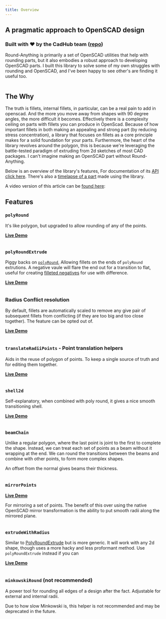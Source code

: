 ```yaml
---
title: Overview
---
```





## A pragmatic approach to OpenSCAD design

### Built with ❤ by the CadHub team ([repo](https://github.com/Irev-Dev/Round-Anything))

Round-Anything is primarily a set of OpenSCAD utilities that help with rounding parts, but it also embodies a robust approach to developing OpenSCAD parts. I built this library to solve some of my own struggles with rounding and OpenSCAD, and I've been happy to see other's are finding it useful too.

<Image img={socialMediaSnippets} className="mb-8 bg-contain rounded-md overflow-hidden" />

## The Why

The truth is fillets, internal fillets, in particular, can be a real pain to add in openscad.
And the more you move away from shapes with 90 degree angles, the more difficult it becomes.
Effectively there is a complexity ceiling on parts with fillets you can produce in OpenScad.
Because of how important fillets in both making an appealing and strong part (by reducing stress concentration), a library that focuses on fillets as a core principle makes for a solid foundation for your parts.
Furthermore, the heart of the library revolves around the polygon, this is because we're leveraging the battle-tested paradigm of extruding from 2d sketches of most CAD packages.
I can't imagine making an OpenSCAD part without Round-Anything.

Below is an overview of the library's features, For documentation of its [API click here](/docs/round-anything/api-reference).
There's also a [timelapse of a part](https://twitter.com/IrevDev/status/1292945044647731201) made using the library.

A video version of this article can be [found here](https://www.youtube.com/watch?v=laxv2wFKq8Q):

##  Features

### `polyRound`
It's like polygon, but upgraded to allow rounding of any of the points.

**[Live Demo](https://cadhub.xyz/dev-ide/openScad#fetch_text_v1=https%3A%2F%2Fraw.githubusercontent.com%2FIrev-Dev%2FRound-Anything%2Fmaster%2Fexamples%2Fpolyround.scad)**

<Image img={polyroundDemo} className="mb-8 bg-contain rounded-md overflow-hidden" />

### `polyRoundExtrude`
Piggy backs on [`polyRound`](/docs/round-anything/overview#polyround), Allowing fillets on the ends of `polyRound` extrutions.
A negative vaule will flare the end out for a transition to flat, useful for creating [filleted negatives](https://github.com/Irev-Dev/Round-Anything/discussions/25#discussioncomment-795765) for use with difference.

**[Live Demo](https://cadhub.xyz/dev-ide/openScad#fetch_text_v1=https%3A%2F%2Fraw.githubusercontent.com%2FIrev-Dev%2FRound-Anything%2Fmaster%2Fexamples%2FpolyRoundExtrude.scad)**

<Image img={polyroundExtrude} className="mb-8 bg-contain rounded-md overflow-hidden" />

### Radius Conflict resolution
By default, fillets are automatically scaled to remove any give pair of subsequent fillets from conflicting (if they are too big and too close together).
The feature can be opted out of.

**[Live Demo](https://cadhub.xyz/dev-ide/openScad#fetch_text_v1=https%3A%2F%2Fraw.githubusercontent.com%2FIrev-Dev%2FRound-Anything%2Fmaster%2Fexamples%2Fradii-conflict.scad)**

<Image img={conflictResolution} className="mb-8 bg-contain rounded-md overflow-hidden" />

### `translateRadiiPoints` - Point translation helpers
Aids in the reuse of polygon of points. To keep a single source of truth and for editing them together.

**[Live Demo](https://cadhub.xyz/dev-ide/openScad#fetch_text_v1=https%3A%2F%2Fraw.githubusercontent.com%2FIrev-Dev%2FRound-Anything%2Fmaster%2Fexamples%2FtranslateRadiiPoints.scad)**

<Image img={pointTranslation} className="mb-8 bg-contain rounded-md overflow-hidden" />

### `shell2d`
Self-explanatory, when combined with poly round, it gives a nice smooth transitioning shell.

**[Live Demo](https://cadhub.xyz/dev-ide/openScad#fetch_text_v1=https%3A%2F%2Fraw.githubusercontent.com%2FIrev-Dev%2FRound-Anything%2Fmaster%2Fexamples%2Fshell2d.scad)**

<Image img={shell2d} className="mb-8 bg-contain rounded-md overflow-hidden" />

###  `beamChain`
Unlike a regular polygon, where the last point is joint to the first to complete the shape.
Instead, we can treat each set of points as a beam without it wrapping at the end.
We can round the transitions between the beams and combine with other points, to form more complex shapes.

An offset from the normal gives beams their thickness.

<Image img={beamChain} className="mb-8 bg-contain rounded-md overflow-hidden" />

### `mirrorPoints`

**[Live Demo](https://cadhub.xyz/dev-ide/openScad#fetch_text_v1=https%3A%2F%2Fraw.githubusercontent.com%2FIrev-Dev%2FRound-Anything%2Fmaster%2Fexamples%2FmirrorPoints.scad)**

For mirroring a set of points.
The benefit of this over using the native OpenSCAD mirror transformation is the ability to put smooth radii along the mirrored plane.

<Image img={mirrorPoints} className="mb-8 bg-contain rounded-md overflow-hidden" />


### `extrudeWithRadius`
Similar to [PolyRoundExtrude](http://localhost:3000/docs/round-anything/overview#polyroundextrude) but is more generic.
It will work with any 2d shape, though uses a more hacky and less proformant method.
Use `polyRoundExtrude` instead if you can

**[Live Demo](https://cadhub.xyz/dev-ide/openScad#fetch_text_v1=https%3A%2F%2Fraw.githubusercontent.com%2FIrev-Dev%2FRound-Anything%2Fmaster%2Fexamples%2FextrudeWithRadius.scad)**

<Image img={radiusExtrude} className="mb-8 bg-contain rounded-md overflow-hidden" />

### `minkowskiRound` (not recommended)
A power tool for rounding all edges of a design after the fact.
Adjustable for external and internal radii.

Due to how slow Minkowski is, this helper is not recommended and may be deprecated in the future.

<Image img={minkowskiRounded} className="mb-8 bg-contain rounded-md overflow-hidden" />
